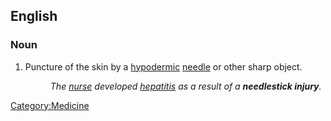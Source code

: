 ==English==
===Noun===
{{en-noun|needlestick injuries}}

# Puncture of the skin by a [[hypodermic]] [[needle]] or other sharp object.
#:''The [[nurse]] developed [[hepatitis]] as a result of a '''needlestick injury'''.''

[[Category:Medicine]]